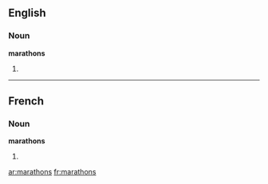 ==English==

===Noun===
'''marathons'''

# {{plural of|[[marathon]]}}

----

==French==

===Noun===
'''marathons''' {{m|p}}

# {{plural of|[[marathon#French|marathon]]|lang=fr}}

[[ar:marathons]]
[[fr:marathons]]